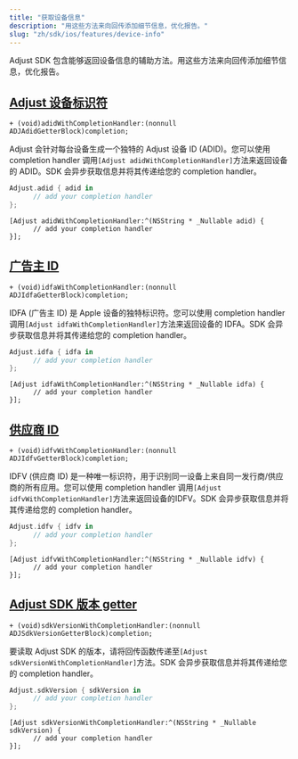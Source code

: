 ```yaml
---
title: "获取设备信息"
description: "用这些方法来向回传添加细节信息，优化报告。"
slug: "zh/sdk/ios/features/device-info"
---
```


Adjust SDK 包含能够返回设备信息的辅助方法。用这些方法来向回传添加细节信息，优化报告。

## [Adjust 设备标识符](adjust-device-identifier)

<CodeBlock title="Method signature">

```objc
+ (void)adidWithCompletionHandler:(nonnull ADJAdidGetterBlock)completion;
```

</CodeBlock>

Adjust 会针对每台设备生成一个独特的 Adjust 设备 ID \(ADID\)。您可以使用 completion handler 调用`[Adjust adidWithCompletionHandler]`方法来返回设备的 ADID。SDK 会异步获取信息并将其传递给您的 completion handler。

<Tabs>
<Tab title="Swift" sync="swift">

```swift
Adjust.adid { adid in
      // add your completion handler
};
```

</Tab>
<Tab title="Objective-C" sync="objc">

```objc
[Adjust adidWithCompletionHandler:^(NSString * _Nullable adid) {
      // add your completion handler
}];
```

</Tab>
</Tabs>

## [广告主 ID](id-for-advertisers)

<CodeBlock title="Method signature">

```objc
+ (void)idfaWithCompletionHandler:(nonnull ADJIdfaGetterBlock)completion;
```

</CodeBlock>

IDFA \(广告主 ID\) 是 Apple 设备的独特标识符。您可以使用 completion handler 调用`[Adjust idfaWithCompletionHandler]`方法来返回设备的 IDFA。SDK 会异步获取信息并将其传递给您的 completion handler。

<Tabs>
<Tab title="Swift" sync="swift">

```swift
Adjust.idfa { idfa in
      // add your completion handler
};
```

</Tab>
<Tab title="Objective-C" sync="objc">

```objc
[Adjust idfaWithCompletionHandler:^(NSString * _Nullable idfa) {
      // add your completion handler
}];
```

</Tab>
</Tabs>

## [供应商 ID](id-for-vendors)

<CodeBlock title="Method signature">

```objc
+ (void)idfvWithCompletionHandler:(nonnull ADJIdfvGetterBlock)completion;
```

</CodeBlock>

IDFV \(供应商 ID\) 是一种唯一标识符，用于识别同一设备上来自同一发行商/供应商的所有应用。您可以使用 completion handler 调用`[Adjust idfvWithCompletionHandler]`方法来返回设备的IDFV。SDK 会异步获取信息并将其传递给您的 completion handler。

<Tabs>
<Tab title="Swift" sync="swift">

```swift
Adjust.idfv { idfv in
      // add your completion handler
};
```

</Tab>
<Tab title="Objective-C" sync="objc">

```objc
[Adjust idfvWithCompletionHandler:^(NSString * _Nullable idfv) {
      // add your completion handler
}];
```

</Tab>
</Tabs>

## [Adjust SDK 版本 getter](adjust-sdk-version-getter)

<CodeBlock title="Method signature">

```objc
+ (void)sdkVersionWithCompletionHandler:(nonnull ADJSdkVersionGetterBlock)completion;
```

</CodeBlock>

要读取 Adjust SDK 的版本，请将回传函数传递至`[Adjust sdkVersionWithCompletionHandler]`方法。SDK 会异步获取信息并将其传递给您的 completion handler。

<Tabs>
<Tab title="Swift" sync="swift">

```swift
Adjust.sdkVersion { sdkVersion in
      // add your completion handler
};
```

</Tab>
<Tab title="Objective-C" sync="objc">

```objc
[Adjust sdkVersionWithCompletionHandler:^(NSString * _Nullable sdkVersion) {
      // add your completion handler
}];
```

</Tab>
</Tabs>

